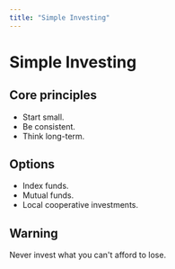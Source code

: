 ```yaml
---
title: "Simple Investing"
---
```


# Simple Investing

## Core principles
- Start small.  
- Be consistent.  
- Think long-term.  

## Options
- Index funds.  
- Mutual funds.  
- Local cooperative investments.  

## Warning
Never invest what you can't afford to lose.
